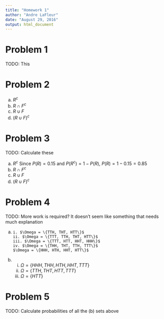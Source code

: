 ```yaml
---
title: "Homework 1"
author: "Andre LaFleur"
date: "August 29, 2016"
output: html_document
---
```


# Problem 1

TODO: This

# Problem 2

  a. $R^c$
  b. $R \cap F^c$
  c. $R \cup F$
  d. $(R \cup F)^c$

# Problem 3

TODO: Calculate these

  a. $R^c$
    Since $P(R) = 0.15$ and $P(R^c) = 1-P(R)$, $P(R) = 1 - 0.15 = 0.85$
  b. $R \cap F^c$
  c. $R \cup F$
  d. $(R \cup F)^c$

# Problem 4

TODO: More work is required? It doesn't seem like something that needs much explanation

  a. 
    i. $\Omega = \{TTH, THT, HTT\}$
    ii. $\Omega = \{TTT, TTH, THT, HTT\}$
    iii. $\Omega = \{TTT, HTT, HHT, HHH\}$
    iv. $\Omega = \{THH, THT, TTH, TTT\}$
    $\Omega = \{HHH, HTH, HHT, HTT\}$
    
  b.
    i. $\Omega = \{HHH, THH, HTH, HHT, TTT\}$
    ii. $\Omega = \{TTH, THT, HTT, TTT\}$
    iii. $\Omega = \{HTT\}$

# Problem 5

TODO: Calculate probabilities of all the (b) sets above

